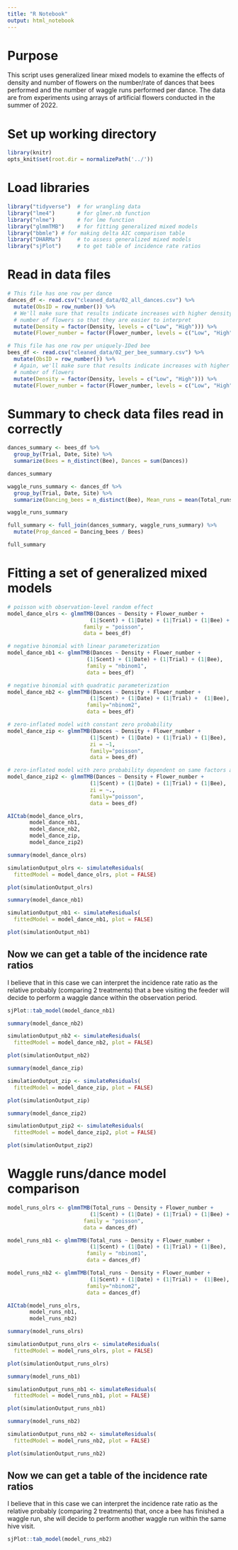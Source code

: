 ```yaml
---
title: "R Notebook"
output: html_notebook
---
```


# Purpose

This script uses generalized linear mixed models to examine the effects of density and number of flowers on the number/rate of dances that bees performed and the number of waggle runs performed per dance. The data are from experiments using arrays of artificial flowers conducted in the summer of 2022.


# Set up working directory

```r
library(knitr) 
opts_knit$set(root.dir = normalizePath('../'))
```


# Load libraries

```r
library("tidyverse")  # for wrangling data
library("lme4")       # for glmer.nb function
library("nlme")       # for lme function
library("glmmTMB")    # for fitting generalized mixed models
library("bbmle") # for making delta AIC comparison table
library("DHARMa")     # to assess generalized mixed models
library("sjPlot")     # to get table of incidence rate ratios
```


# Read in data files

```r
# This file has one row per dance
dances_df <- read.csv("cleaned_data/02_all_dances.csv") %>%
  mutate(ObsID = row_number()) %>%
  # We'll make sure that results indicate increases with higher density and
  # number of flowers so that they are easier to interpret
  mutate(Density = factor(Density, levels = c("Low", "High"))) %>%
  mutate(Flower_number = factor(Flower_number, levels = c("Low", "High")))

# This file has one row per uniquely-IDed bee
bees_df <- read.csv("cleaned_data/02_per_bee_summary.csv") %>%
  mutate(ObsID = row_number()) %>%
  # Again, we'll make sure that results indicate increases with higher density and
  # number of flowers
  mutate(Density = factor(Density, levels = c("Low", "High"))) %>%
  mutate(Flower_number = factor(Flower_number, levels = c("Low", "High")))

```


# Summary to check data files read in correctly

```r
dances_summary <- bees_df %>%
  group_by(Trial, Date, Site) %>%
  summarize(Bees = n_distinct(Bee), Dances = sum(Dances))

dances_summary
```

```r
waggle_runs_summary <- dances_df %>%
  group_by(Trial, Date, Site) %>%
  summarize(Dancing_bees = n_distinct(Bee), Mean_runs = mean(Total_runs), Sum_runs = sum(Total_runs))

waggle_runs_summary
```

```r
full_summary <- full_join(dances_summary, waggle_runs_summary) %>%
  mutate(Prop_danced = Dancing_bees / Bees)

full_summary
```


# Fitting a set of generalized mixed models

```r
# poisson with observation-level random effect
model_dance_olrs <- glmmTMB(Dances ~ Density + Flower_number +
                          (1|Scent) + (1|Date) + (1|Trial) + (1|Bee) + (1|ObsID),
                        family = "poisson", 
                        data = bees_df)

# negative binomial with linear parameterization
model_dance_nb1 <- glmmTMB(Dances ~ Density + Flower_number + 
                         (1|Scent) + (1|Date) + (1|Trial) + (1|Bee), 
                         family = "nbinom1", 
                         data = bees_df)

# negative binomial with quadratic parameterization
model_dance_nb2 <- glmmTMB(Dances ~ Density + Flower_number + 
                          (1|Scent) + (1|Date) + (1|Trial) +  (1|Bee), 
                         family="nbinom2", 
                         data = bees_df)

# zero-inflated model with constant zero probability
model_dance_zip <- glmmTMB(Dances ~ Density + Flower_number +
                          (1|Scent) + (1|Date) + (1|Trial) + (1|Bee),  
                          zi = ~1,
                          family="poisson", 
                          data = bees_df)

# zero-inflated model with zero probability dependent on same factors as number of dances
model_dance_zip2 <- glmmTMB(Dances ~ Density + Flower_number + 
                          (1|Scent) + (1|Date) + (1|Trial) + (1|Bee),  
                          zi = ~.,
                          family="poisson", 
                          data = bees_df)
```

```r
AICtab(model_dance_olrs,
       model_dance_nb1,
       model_dance_nb2,
       model_dance_zip,
       model_dance_zip2)
```

```r
summary(model_dance_olrs)
```

```r
simulationOutput_olrs <- simulateResiduals(
  fittedModel = model_dance_olrs, plot = FALSE)

plot(simulationOutput_olrs)
```


```r
summary(model_dance_nb1)
```

```r
simulationOutput_nb1 <- simulateResiduals(
  fittedModel = model_dance_nb1, plot = FALSE)

plot(simulationOutput_nb1)
```

## Now we can get a table of the incidence rate ratios

I believe that in this case we can interpret the incidence rate ratio as the relative probably (comparing 2 treatments) that a bee visiting the feeder will decide to perform a waggle dance within the observation period.


```r
sjPlot::tab_model(model_dance_nb1)
```



```r
summary(model_dance_nb2)
```

```r
simulationOutput_nb2 <- simulateResiduals(
  fittedModel = model_dance_nb2, plot = FALSE)

plot(simulationOutput_nb2)
```

```r
summary(model_dance_zip)
```

```r
simulationOutput_zip <- simulateResiduals(
  fittedModel = model_dance_zip, plot = FALSE)

plot(simulationOutput_zip)
```

```r
summary(model_dance_zip2)
```

```r
simulationOutput_zip2 <- simulateResiduals(
  fittedModel = model_dance_zip2, plot = FALSE)

plot(simulationOutput_zip2)
```


# Waggle runs/dance model comparison

```r
model_runs_olrs <- glmmTMB(Total_runs ~ Density + Flower_number + 
                          (1|Scent) + (1|Date) + (1|Trial) + (1|Bee) + (1|ObsID),
                        family = "poisson", 
                        data = dances_df)

model_runs_nb1 <- glmmTMB(Total_runs ~ Density + Flower_number + 
                          (1|Scent) + (1|Date) + (1|Trial) + (1|Bee), 
                         family = "nbinom1", 
                         data = dances_df)

model_runs_nb2 <- glmmTMB(Total_runs ~ Density + Flower_number + 
                          (1|Scent) + (1|Date) + (1|Trial) +  (1|Bee), 
                         family="nbinom2", 
                         data = dances_df)
```

```r
AICtab(model_runs_olrs,
       model_runs_nb1,
       model_runs_nb2)
```

```r
summary(model_runs_olrs)
```

```r
simulationOutput_runs_olrs <- simulateResiduals(
  fittedModel = model_runs_olrs, plot = FALSE)

plot(simulationOutput_runs_olrs)
```

```r
summary(model_runs_nb1)
```

```r
simulationOutput_runs_nb1 <- simulateResiduals(
  fittedModel = model_runs_nb1, plot = FALSE)

plot(simulationOutput_runs_nb1)
```

```r
summary(model_runs_nb2)
```

```r
simulationOutput_runs_nb2 <- simulateResiduals(
  fittedModel = model_runs_nb2, plot = FALSE)

plot(simulationOutput_runs_nb2)
```

## Now we can get a table of the incidence rate ratios

I believe that in this case we can interpret the incidence rate ratio as the relative probably (comparing 2 treatments) that, once a bee has finished a waggle run, she will decide to perform another waggle run within the same hive visit.

```r
sjPlot::tab_model(model_runs_nb2)
```